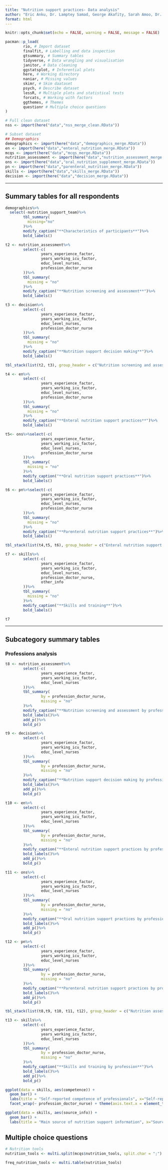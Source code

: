 ```yaml
---
title: "Nutrition support practices- Data analysis"
author: "Eric Anku, Dr. Lamptey Samad, George Akafity, Sarah Amoo, Dr. Lauren Hill"
format: html
---
```



```r
knitr::opts_chunk$set(echo = FALSE, warning = FALSE, message = FALSE)
```


```r
pacman::p_load(
        rio, # Import dataset
        finalfit, # Labelling and data inspection
        gtsummary, # Summary tables
        tidyverse, # Data wrangling and visualisation
        janitor, # Data cleaning
        ggstatsplot, # Inferential plots
        here, # Working directory
        naniar, # Missing values
        skimr, # Skim daataset
        psych, # Describe dataset
        lessR, # Multiple plots and statistical tests
        forcats, # Working with factors
        ggthemes, # Themes
        questionr # Multiple choice questions
)
```

```r
# Full clean dataset
nss <- import(here("data","nss_merge_clean.RData"))

# Subset dataset
## Demographics
demographics <- import(here("data","demographics_merge.RData"))
en <- import(here("data","enteral_nutrition_merge.RData"))
mcqs <- import(here("data","mcqs_merge.RData"))
nutrition_assessment <- import(here("data","nutrition_assessment_merge.RData"))
ons <- import(here("data","oral_nutrition_supplement_merge.RData"))
pn <- import(here("data","parenteral_nutrition_merge.RData"))
skills <- import(here("data","skills_merge.RData"))
decision <- import(here("data","decision_merge.RData"))
```




****

## Summary tables for all respondents



```r
demographics%>%
  select(-nutrition_support_team)%>%
        tbl_summary(
          missing="no"
        )%>%
        modify_caption("**Characteristics of participants**")%>%
        bold_labels()
```


```r
t2 <- nutrition_assessment%>%
        select(-c(
                years_experience_factor,
                years_working_icu_factor,
                educ_level_nurses,
                profession_doctor_nurse
        ))%>%
        tbl_summary(
          missing = "no"
        )%>%
        modify_caption("**Nutrition screening and assessment**")%>%
        bold_labels()
```


```r
t3 <- decision%>%
        select(-c(
                years_experience_factor,
                years_working_icu_factor,
                educ_level_nurses,
                profession_doctor_nurse
        ))%>%
        tbl_summary(
          missing = "no"
        )%>%
        modify_caption("**Nutrition support decision making**")%>%
        bold_labels()
```

```r
tbl_stack(list(t2, t3), group_header = c("Nutrition screening and assessment", "Nutrition support decision making"))
```


```r
t4 <- en%>%
        select(-c(
                years_experience_factor,
                years_working_icu_factor,
                educ_level_nurses,
                profession_doctor_nurse
        ))%>%
        tbl_summary(
          missing = "no"
        )%>%
        modify_caption("**Enteral nutrition support practices**")%>%
        bold_labels()
```

```r
t5<- ons%>%select(-c(
                years_experience_factor,
                years_working_icu_factor,
                educ_level_nurses,
                profession_doctor_nurse
        ))%>%
        tbl_summary(
          missing = "no"
        )%>%
        modify_caption("**Oral nutrition support practices**")%>%
        bold_labels()
```


```r
t6 <- pn%>%select(-c(
                years_experience_factor,
                years_working_icu_factor,
                educ_level_nurses,
                profession_doctor_nurse
        ))%>%
        tbl_summary(
          missing = "no"
        )%>%
        modify_caption("**Parenteral nutrition support practices**")%>%
        bold_labels()
```

```r
tbl_stack(list(t4,t5, t6), group_header = c("Enteral nutrition support practices", "Oral nutrition supplement", "Parenteral nutrition support"))
```


```r
t7 <- skills%>%
        select(-c(
                years_experience_factor,
                years_working_icu_factor,
                educ_level_nurses,
                profession_doctor_nurse,
                other_info
        ))%>%
        tbl_summary(
          missing = "no"
        )%>%
        modify_caption("**Skills and training**")%>%
        bold_labels()

t7
```


****

## Subcategory summary tables


### Professions analysis


```r
t8 <- nutrition_assessment%>%
        select(-c(
                years_experience_factor,
                years_working_icu_factor,
                educ_level_nurses
        ))%>%
        tbl_summary(
                by = profession_doctor_nurse,
                missing = "no"
        )%>%
        modify_caption("**Nutrition screening and assessment by profession**")%>%
        bold_labels()%>%
        add_p()%>%
        bold_p()
```


```r
t9 <- decision%>%
        select(-c(
                years_experience_factor,
                years_working_icu_factor,
                educ_level_nurses
        ))%>%
        tbl_summary(
                by = profession_doctor_nurse,
                missing = "no"
        )%>%
        modify_caption("**Nutrition support decision making by profession**")%>%
        bold_labels()%>%
        add_p()%>%
        bold_p()
```


```r
t10 <- en%>%
        select(-c(
                years_experience_factor,
                years_working_icu_factor,
                educ_level_nurses
        ))%>%
        tbl_summary(
                by = profession_doctor_nurse,
                missing = "no"
        )%>%
        modify_caption("**Enteral nutrition support practices by profession**")%>%
        bold_labels()%>%
        add_p()%>%
        bold_p()
```


```r
t11 <- ons%>%
        select(-c(
                years_experience_factor,
                years_working_icu_factor,
                educ_level_nurses
        ))%>%
        tbl_summary(
                by = profession_doctor_nurse,
                missing = "no"
        )%>%
        modify_caption("**Oral nutrition support practices by profession**")%>%
        bold_labels()%>%
        add_p()%>%
        bold_p()
```



```r
t12 <- pn%>%
        select(-c(
                years_experience_factor,
                years_working_icu_factor,
                educ_level_nurses
        ))%>%
        tbl_summary(
                by = profession_doctor_nurse,
                missing = "no"
        )%>%
        modify_caption("**Parenteral nutrition support practices by profession**")%>%
        bold_labels()%>%
        add_p()%>%
        bold_p()
```

```r
tbl_stack(list(t8,t9, t10, t11, t12), group_header = c("Nutrition assessment","Nutrition support decision making", "Enteral nutrition support practices", "Oral nutrition supplement", "Parenteral nutrition support"))
```



```r
t13 <- skills%>%
        select(-c(
                years_experience_factor,
                years_working_icu_factor,
                educ_level_nurses
        ))%>%
        tbl_summary(
                by = profession_doctor_nurse,
                missing = "no"
        )%>%
        modify_caption("**Skills and training by profession**")%>%
        bold_labels()%>%
        add_p()%>%
        bold_p()
```


```r
ggplot(data = skills, aes(competence)) +
  geom_bar() +
  labs(title = "Self-reported competence of professionals", x="Self-reported competence", y="Frequency") +  scale_x_discrete(labels=c('Satisfactory/Average', 'Above-average', 'Below average', 'Totally unskilled')) + theme_ggstatsplot() +
  facet_wrap(~ profession_doctor_nurse) + theme(axis.text.x = element_text(angle = 45, hjust = 1))
```

```r
ggplot(data = skills, aes(source_info)) +
  geom_bar() +
  labs(title = "Main source of nutrition support information", x="Source of nutrition support information", y="Frequency") + facet_wrap(~profession_doctor_nurse) + scale_x_discrete(labels=c('Feeding protocol', 'In-service training', 'Colleagues', 'Journal articles', 'Workshop/Conference', 'Others')) + theme_ggstatsplot() + theme(axis.text.x = element_text(angle = 45, hjust = 1))
```


## Multiple choice questions

```r
# Nutrition tools
nutrition_tools <- multi.split(mcqs$nutrition_tools, split.char = ";")
```

```r
freq_nutrition_tools <- multi.table(nutrition_tools)
```


